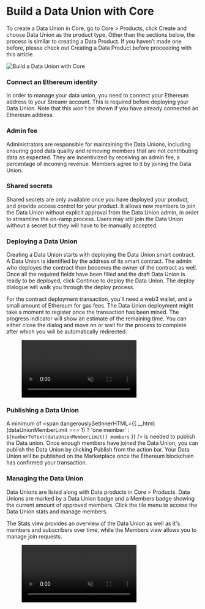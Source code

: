 



# Build a Data Union with Core

To create a Data Union in Core, go to Core > Products, click <span className={docsStyles.streamrHighlight}>Create</span> and choose Data Union as the product type. Other than the sections below, the process is similar to creating a Data Product. If you haven’t made one before, please check out <Link to={docsLinks.products}>Creating a Data Product</Link> before proceeding with this article.

<Image
  src={Build}
  highResSrc={Build2x}
  alt="Build a Data Union with Core"
/>

### Connect an Ethereum identity

In order to manage your data union, you need to connect your Ethereum address to your Streamr account. This is required before deploying your Data Union. Note that this won't be shown if you have already connected an Ethereum address.

### Admin fee

Administrators are responsible for maintaining the Data Unions, including ensuring good data quality and removing members that are not contributing data as expected. They are incentivized by receiving an admin fee, a percentage of incoming revenue. Members agree to it by joining the Data Union.

### Shared secrets

Shared secrets are only available once you have deployed your product, and provide access control for your product. It allows new members to join the Data Union without explicit approval from the Data Union admin, in order to streamline the on-ramp process. Users may still join the Data Union without a secret but they will have to be manually accepted.

### Deploying a Data Union

Creating a Data Union starts with deploying the Data Union smart contract. A Data Union is identified by the address of its smart contract. The admin who deployes the contract then becomes the owner of the contract as well. Once all the required fields have been filled and the draft Data Union is ready to be deployed, click Continue to deploy the Data Union. The deploy dialogue will walk you through the deploy process.

For the contract deployment transaction, you'll need a web3 wallet, and a small amount of Ethereum for gas fees. The Data Union deployment might take a moment to register once the transaction has been mined. The progress indicator will show an estimate of the remaining time. You can either close the dialog and move on or wait for the process to complete after which you will be automatically redirected.

<figure>
    <video muted loop autoPlay>
        <source src={Deploy} type="video/mp4" />
    </video>
</figure>

### Publishing a Data Union

A minimum of <span dangerouslySetInnerHTML={{
    __html: (dataUnionMemberLimit === 1) ? 'one member' : `${numberToText(dataUnionMemberLimit)} members`
}} /> is needed to publish the Data union. Once enough members have joined the Data Union, you can publish the Data Union by clicking Publish from the action bar. Your Data Union will be published on the Marketplace once the Ethereum blockchain has confirmed your transaction.

### Managing the Data Union

Data Unions are listed along with Data products in Core > Products. Data Unions are marked by a Data Union badge and a Members badge showing the current amount of approved members. Click the tile menu to access the Data Union stats and manage members.

The Stats view provides an overview of the Data Union as well as it's members and subscribers over time, while the Members view allows you to manage join requests.

<figure>
    <video muted loop autoPlay>
        <source src={Managing} type="video/mp4" />
    </video>
</figure>
